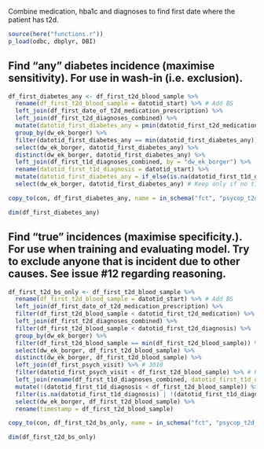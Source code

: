 Combine medication, hba1c and diagnoses to find first date where the patient has t2d.

```r
source(here("functions.r"))
p_load(odbc, dbplyr, DBI)
```

## Find "any" diabetes incidence (maximise sensitivity). For use in wash-in (i.e. exclusion).
```r
df_first_diabetes_any <- df_first_t2d_blood_sample %>% 
  rename(df_first_t2d_blood_sample = datotid_start) %>% # Add BS
  left_join(df_first_date_of_t2d_medication_prescription) %>% 
  left_join(df_first_t2d_diagnoses_combined) %>% 
  mutate(datotid_first_diabetes_any = pmin(datotid_first_t2d_medication, datotid_first_t2d_diagnosis, df_first_t2d_blood_sample, na.rm = TRUE)) %>% 
  group_by(dw_ek_borger) %>% 
  filter(datotid_first_diabetes_any == min(datotid_first_diabetes_any)) %>% # Make sure to only have one record per patient
  select(dw_ek_borger, datotid_first_diabetes_any) %>% 
  distinct(dw_ek_borger, datotid_first_diabetes_any) %>% 
  left_join(df_first_t1d_diagnoses_combined, by = "dw_ek_borger") %>% 
  rename(datotid_first_t1d_diagnosis = datotid_start) %>% 
  mutate(datotid_first_diabetes_any = if_else(is.na(datotid_first_t1d_diagnosis), datotid_first_diabetes_any, min(datotid_first_t1d_diagnosis, datotid_first_diabetes_any))) %>% 
  select(dw_ek_borger, datotid_first_diabetes_any) # Keep only if no t1d diagnosis before t2d: 601

copy_to(con, df_first_diabetes_any, name = in_schema("fct", "psycop_t2d_first_diabetes_any"), overwrite = TRUE, temporary = FALSE)

dim(df_first_diabetes_any)
```

## Find "true" incidences (maximise specificity.). For use when training and evaluating model. Try to exclude anyone that is incident due to other causes. See issue #12 regarding reasoning.
```r
df_first_t2d_bs_only <- df_first_t2d_blood_sample %>% 
  rename(df_first_t2d_blood_sample = datotid_start) %>% # Add BS
  left_join(df_first_date_of_t2d_medication_prescription) %>% 
  filter(df_first_t2d_blood_sample < datotid_first_t2d_medication) %>% 
  left_join(df_first_t2d_diagnoses_combined) %>% 
  filter(df_first_t2d_blood_sample < datotid_first_t2d_diagnosis) %>% 
  group_by(dw_ek_borger) %>% 
  filter(df_first_t2d_blood_sample == min(df_first_t2d_blood_sample)) %>% # Make sure to only have one record per patient
  select(dw_ek_borger, df_first_t2d_blood_sample) %>% 
  distinct(dw_ek_borger, df_first_t2d_blood_sample) %>% 
  left_join(df_first_psych_visit) %>% # 3010
  filter(datotid_first_psych_visit < df_first_t2d_blood_sample) %>% # Keep only if diabetes is diagnosed after first psych visit: 810
  left_join(rename(df_first_t1d_diagnoses_combined, datotid_first_t1d_diagnosis = datotid_start), by = "dw_ek_borger") %>% 
  mutate(!(datotid_first_t1d_diagnosis < df_first_t2d_blood_sample)) %>% 
  filter(is.na(datotid_first_t1d_diagnosis) | !(datotid_first_t1d_diagnosis < df_first_t2d_blood_sample)) %>% # Keep only if no t1d diagnosis before t2d: 601
  select(dw_ek_borger, df_first_t2d_blood_sample) %>% 
  rename(timestamp = df_first_t2d_blood_sample)

copy_to(con, df_first_t2d_bs_only, name = in_schema("fct", "psycop_t2d_first_diabetes_t2d"), overwrite = TRUE, temporary = FALSE)

dim(df_first_t2d_bs_only)
```

